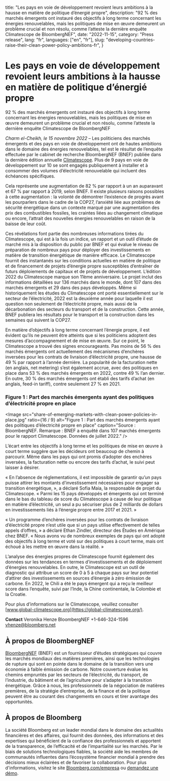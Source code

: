   title: "Les pays en voie de développement revoient leurs ambitions à la hausse en matière de politique d’énergié propre",
  description:
    "92 % des marchés émergents ont instauré des objectifs à long terme concernant les énergies renouvelables, mais les politiques de mise en œuvre demeurent un problème crucial et non résolu, comme l’atteste la dernière enquête Climatescope de BloombergNEF",
  date: "2022-11-15",
  category: "Press release",
  lang: "fr",
  languages: ["en", "fr"],
  slug: "developing-countries-raise-their-clean-power-policy-ambitions-fr",
}



# Les pays en voie de développement revoient leurs ambitions à la hausse en matière de politique d’énergié propre

92 % des marchés émergents ont instauré des objectifs à long terme concernant les énergies renouvelables, mais les politiques de mise en œuvre demeurent un problème crucial et non résolu, comme l’atteste la dernière enquête Climatescope de BloombergNEF

_Charm el-Cheikh, le 15 novembre 2022_ –  Les politiciens des marchés émergents et des pays en voie de développement ont de hautes ambitions dans le domaine des énergies renouvelables, tel est le résultat de l’enquête effectuée par le cabinet de recherche BloombergNEF (BNEF) publiée dans la dernière édition annuelle [Climatescope](https://global-climatescope.org/). Plus de 9 pays en voie de développement sur 10 se sont engagés publiquement à installer et à consommer des volumes d’électricité renouvelable qui incluent des échéances spécifiques.

Cela représente une augmentation de 82 % par rapport à un an auparavant et 67 % par rapport à 2019, selon BNEF. Il existe plusieurs raisons possibles à cette augmentation : la volonté de démontrer l’existence de progrès avant les pourparlers dans le cadre de la COP27, l’anxiété liée aux problèmes de sécurité énergétique dans un contexte marqué par une augmentation des prix des combustibles fossiles, les craintes liées au changement climatique ou encore, l’attrait des nouvelles énergies renouvelables en raison de la baisse de leur coût.

Ces révélations font partie des nombreuses informations tirées du Climatescope, qui est à la fois un indice, un rapport et un outil d’étude de marché mis à la disposition du public par BNEF et qui évalue le niveau de préparation de nombreux pays pour déployer des investissements en matière de transition énergétique de manière efficace. Le Climatescope fournit des instantanés sur les conditions actuelles en matière de politique et de financement de projets d’énergie propre susceptibles d’entraîner de futurs déploiements de capitaux et de projets de développement. L’édition 2022 du Climatescope marque son 11ème anniversaire. Le projet inclut des informations détaillées sur 136 marchés dans le monde, dont 107 dans des marchés émergents et 29 dans des pays développés. Même si historiquement les études du Climatescope ont porté essentiellement sur le secteur de l’électricité, 2022 est la deuxième année pour laquelle il est question non seulement de l’électricité propre, mais aussi de la décarbonation des secteurs du transport et de la construction. Cette année, BNEF publiera les résultats pour le transport et la construction dans les semaines qui suivent la COP27. 

En matière d’objectifs à long terme concernant l’énergie propre, il est évident qu’ils ne peuvent être atteints que si les politiciens adoptent des mesures d’accompagnement et de mise en œuvre. Sur ce point, le Climatescope a trouvé des signes encourageants. Pas moins de 56 % des marchés émergents ont actuellement des mécanismes d’enchères inversées pour les contrats de livraison d’électricité propre, une hausse de 49 % par rapport à l’année dernière. La popularité de la facturation nette (en anglais, net metering) s’est également accrue, avec des politiques en place dans 53 % des marchés émergents en 2022, contre 49 % l’an dernier. En outre, 30 % des marchés émergents ont établi des tarifs d’achat (en anglais, feed-in tariff), contre seulement 27 % en 2021.

### Figure 1 : Part des marchés émergents ayant des politiques d’électricité propre en place

<Image
  src="share-of-emerging-markets-with-clean-power-policies-in-place.jpg"
  ratio={16 / 9}
  alt="Figure 1 : Part des marchés émergents ayant des politiques d’électricité propre en place"
  caption="Source : BloombergNEF. Remarque : BNEF a enquêté dans 107 marchés émergents pour le rapport Climatescope. Données de juillet 2022."
/>

L’écart entre les objectifs à long terme et les politiques de mise en œuvre à court terme suggère que les décideurs ont beaucoup de chemin à parcourir. Même dans les pays qui ont promis d’adopter des enchères inversées, la facturation nette ou encore des tarifs d’achat, le suivi peut laisser à désirer. 

« En l’absence de réglementations, il est impossible de garantir qu’un pays puisse attirer les montants d’investissement nécessaires pour engager sa transition énergétique, », a déclaré Sofia Maia, la responsable de projet du Climatescope. « Parmi les 15 pays développés et émergents qui ont terminé dans le bas du tableau de score du Climatescope à cause de leur politique en matière d’électricité, un seul a pu sécuriser plus de 2 milliards de dollars en investissements liés à l’énergie propre entre 2017 et 2021. »

« Un programme d’enchères inversées pour les contrats de livraison d’électricité propre n’est utile que si un pays utilise effectivement de telles appels d’offres, » a déclaré Ethan Zindler, directeur des Études en Amérique chez BNEF. « Nous avons vu de nombreux exemples de pays qui ont adopté des objectifs à long terme et voté sur des politiques à court terme, mais ont échoué à les mettre en œuvre dans la réalité. »

L’analyse des énergies propres de Climatescope fournit également des données sur les tendances en termes d’investissements et de déploiement d’énergies renouvelables. En outre, le Climatescope est un outil de diagnostic qui attribue un score de 0 à 5 à chaque pays sur leur potentiel d’attirer des investissements en sources d’énergie à zéro émission de carbone. En 2022, le Chili a été le pays émergent qui a reçu le meilleur score dans l’enquête, suivi par l’Inde, la Chine continentale, la Colombie et la Croatie.

Pour plus d’informations sur le Climatescope, veuillez consulter [www.global-climatescope.org](https://global-climatescope.org/).

**Contact**
Veronika Henze
BloombergNEF
+1-646-324-1596
[vhenze@bloomberg.net](mailto:vhenze@bloomberg.net)

## À propos de BloombergNEF

[BloombergNEF](https://about.bnef.com/) (BNEF) est un fournisseur d’études stratégiques qui couvre les marchés mondiaux des matières premières, ainsi que les technologies de rupture qui sont en pointe dans le domaine de la transition vers une économie à faible émission de carbone. Notre couverture évalue les chemins empruntés par les secteurs de l’électricité, du transport, de l’industrie, du bâtiment et de l’agriculture pour s’adapter à la transition énergétique. Grâce à nous, les professionnels de la négociation de matières premières, de la stratégie d’entreprise, de la finance et de la politique peuvent être au courant des changements en cours et tirer avantage des opportunités.

## À propos de Bloomberg

La société Bloomberg est un leader mondial dans le domaine des actualités financières et des affaires, qui fournit des données, des informations et des expertises qui bénéficient de la confiance des professionnels et apportent de la transparence, de l’efficacité et de l’impartialité sur les marchés. Par le biais de solutions technologiques fiables, la société aide les membres de communautés influentes dans l’écosystème financier mondial à prendre des décisions mieux éclairées et de favoriser la collaboration. Pour plus d'informations, visitez le site [Bloomberg.com/empresa](https://www.bloomberg.com/company) ou [demandez une démo](https://www.bloomberg.com/professional/request-demo/?utm_source=bbg-pr&bbgsum=dg-ws-core-pr).
